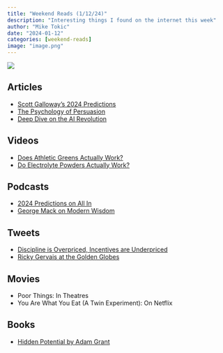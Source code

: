 ```yaml
---
title: "Weekend Reads (1/12/24)"
description: "Interesting things I found on the internet this week"
author: "Mike Tokic"
date: "2024-01-12"
categories: [weekend-reads]
image: "image.png"
---
```


![](./image.png)

## Articles

- [Scott Galloway's 2024 Predictions](https://www.profgalloway.com/2024-predictions/)
- [The Psychology of Persuasion](https://fs.blog/influence-psychology-persuasion/)
- [Deep Dive on the AI Revolution](https://readwise-assets.s3.amazonaws.com/media/wisereads/articles/ai-the-coming-revolution/The_AI_Revolution.pdf)

## Videos

- [Does Athletic Greens Actually Work?](https://www.youtube.com/watch?v=IrFJ4DCdYaQ)
- [Do Electrolyte Powders Actually Work?](https://www.youtube.com/watch?v=Rii5dMK4jZM)

## Podcasts

- [2024 Predictions on All In](https://open.spotify.com/episode/2TeIwqNMI0gv8NCRyEebJR?si=OQI2T8c0SAeol0-lFoB5pg)
- [George Mack on Modern Wisdom](https://open.spotify.com/episode/6emdJWgF7qDmi4oneN3VJF?si=kHYxTcLrTbKOyHcpqRAPgQ)

## Tweets

- [Discipline is Overpriced, Incentives are Underpriced](https://twitter.com/george__mack/status/1743998250217009348?s=20)
- [Ricky Gervais at the Golden Globes](https://twitter.com/nbc/status/1214008610667155456?s=46&t=8Xa2BngQ9d359SJzFrCFMA)

## Movies

- Poor Things: In Theatres
- You Are What You Eat (A Twin Experiment): On Netflix

## Books

- [Hidden Potential by Adam Grant](https://www.amazon.com/Hidden-Potential-Science-Achieving-Greater-ebook/dp/B0C5LN1BCM/ref=tmm_kin_swatch_0?_encoding=UTF8&dib_tag=se&dib=eyJ2IjoiMSJ9.mA9XRCHChN602Rd5pxr4TTU2MJEouRhEolzKOI38tI7LHrqrCOgNOzkpl2jzsZlXrY2Yfs_8Z6-6-EfldrP7QQ.C9TR5irR3V5VZx3PHdfyl7_Ud391V3XpO8qt0NhSUnc&qid=1704933199&sr=8-3)